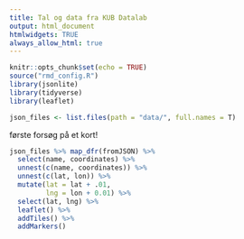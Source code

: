 ```yaml
---
title: Tal og data fra KUB Datalab
output: html_document
htmlwidgets: TRUE
always_allow_html: true
---
```

```r
knitr::opts_chunk$set(echo = TRUE)
source("rmd_config.R")
library(jsonlite)
library(tidyverse)
library(leaflet)
```




```r
json_files <- list.files(path = "data/", full.names = T)
```

første forsøg på et kort!

```r
json_files %>% map_dfr(fromJSON) %>% 
  select(name, coordinates) %>% 
  unnest(c(name, coordinates)) %>% 
  unnest(c(lat, lon)) %>% 
  mutate(lat = lat + .01,
         lng = lon + 0.01) %>% 
  select(lat, lng) %>% 
  leaflet() %>% 
  addTiles() %>% 
  addMarkers()

```

